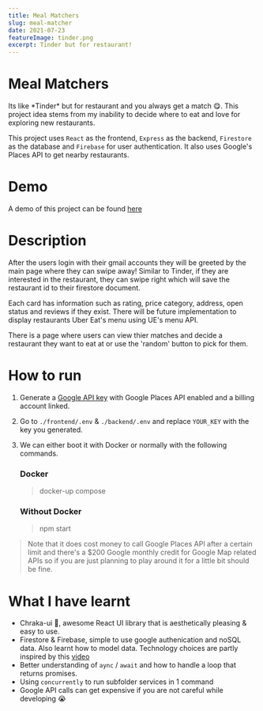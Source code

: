 ```yaml
---
title: Meal Matchers
slug: meal-matcher
date: 2021-07-23
featureImage: tinder.png
excerpt: Tinder but for restaurant!
---
```


<h1 class="text-purple-200"> Meal Matchers </h1>
Its like *Tinder* but for restaurant and you always get a match 😋. This project idea stems from my inability to decide where to eat and love for exploring new restaurants.

This project uses `React` as the frontend, `Express` as the backend, `Firestore` as the database and `Firebase` for user authentication. It also uses Google's Places API to get nearby restaurants. 

# Demo
A demo of this project can be found [here](https://drive.google.com/file/d/1cAlvxHhAGJXi15AjkgUKm8tW-myaw2sI/view?usp=sharing)

# Description
After the users login with their gmail accounts they will be greeted by the main page where they can swipe away! Similar to Tinder, if they are interested in the restaurant, they can swipe right which will save the restaurant id to their firestore document.
<p align="center">
</p>

Each card has information such as rating, price category, address, open status and reviews if they exist. There will be future implementation to display restaurants Uber Eat's menu using UE's menu API. 

<p align="center">
</p>

There is a page where users can view thier matches and decide a restaurant they want to eat at or use the 'random' button to pick for them. 
<p align="center">
</p>

# How to run
1. Generate a [Google API key](https://support.google.com/googleapi/answer/6158862?hl=en) with Google Places API enabled and a billing account linked. 
2. Go to `./frontend/.env` & `./backend/.env` and replace `YOUR_KEY` with the key you generated. 
3. We can either boot it with Docker or normally with the following commands.

    ### Docker
    > docker-up compose

    ### Without Docker
    > npm start

> Note that it does cost money to call Google Places API after a certain limit and there's a $200 Google monthly credit for Google Map related APIs so if you are just planning to play around it for a little bit should be fine.

# What I have learnt
- Chraka-ui 💖, awesome React UI library that is aesthetically pleasing & easy to use.
- Firestore & Firebase, simple to use google authenication and noSQL data. Also learnt how to model data. Technology choices are partly inspired by this [video](https://www.youtube.com/watch?v=zQyrwxMPm88)
- Better understanding of `aync` / `await` and how to handle a loop that returns promises.
- Using `concurrently` to run subfolder services in 1 command
- Google API calls can get expensive if you are not careful while developing 😭

